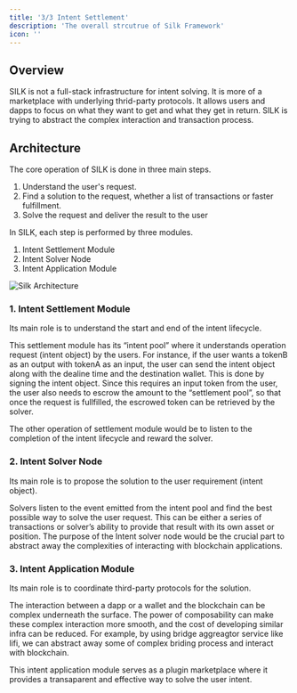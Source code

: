 ```yaml
---
title: '3/3 Intent Settlement'
description: 'The overall strcutrue of Silk Framework'
icon: ''
---
```



## Overview

SILK is not a full-stack infrastructure for intent solving. It is more of a marketplace with underlying thrid-party protocols. It allows users and dapps to focus on what they want to get and what they get in return. SILK is trying to abstract the complex interaction and transaction process.

## Architecture

The core operation of SILK is done in three main steps.

1. Understand the user's request.
2. Find a solution to the request, whether a list of transactions or faster fulfillment.
3. Solve the request and deliver the result to the user

In SILK, each step is performed by three modules.

1. Intent Settlement Module
2. Intent Solver Node
3. Intent Application Module

![Silk Architecture](./images/silk-architecture.png)

### 1. Intent Settlement Module

Its main role is to understand the start and end of the intent lifecycle.

This settlement module has its “intent pool” where it understands operation request (intent object) by the users. For instance, if the user wants a tokenB as an output with tokenA as an input, the user can send the intent object along with the dealine time and the destination wallet. This is done by signing the intent object. Since this requires an input token from the user, the user also needs to escrow the amount to the “settlement pool”, so that once the request is fullfilled, the escrowed token can be retrieved by the solver.

The other operation of settlement module would be to listen to the completion of the intent lifecycle and reward the solver.

### 2. Intent Solver Node

Its main role is to propose the solution to the user requirement (intent object).

Solvers listen to the event emitted from the intent pool and find the best possible way to solve the user request. This can be either a series of transactions or solver’s ability to provide that result with its own asset or position. The purpose of the Intent solver node would be the crucial part to abstract away the complexities of interacting with blockchain applications.

### 3. Intent Application Module

Its main role is to coordinate third-party protocols for the solution.

The interaction between a dapp or a wallet and the blockchain can be complex underneath the surface. The power of composability can make these complex interaction more smooth, and the cost of developing similar infra can be reduced. For example, by using bridge aggreagtor service like lifi, we can abstract away some of complex briding process and interact with blockchain.

This intent application module serves as a plugin marketplace where it provides a transaparent and effective way to solve the user intent.